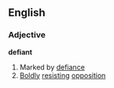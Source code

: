 ==English==
===Adjective===
'''defiant'''
#Marked by [[defiance]]
#[[Boldly]] [[resisting]] [[opposition]]